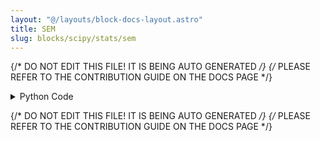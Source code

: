 ```yaml
---
layout: "@/layouts/block-docs-layout.astro"
title: SEM
slug: blocks/scipy/stats/sem
---
```


{/* DO NOT EDIT THIS FILE! IT IS BEING AUTO GENERATED */}
{/* PLEASE REFER TO THE CONTRIBUTION GUIDE ON THE DOCS PAGE */}


<PythonDocsDisplay docstring={docstring} />

<details>
<summary>Python Code</summary>

```python
from flojoy import OrderedPair, flojoy, Matrix, Scalar
import numpy as np
from collections import namedtuple
from typing import Literal

import scipy.stats


@flojoy
def SEM(
    default: OrderedPair | Matrix,
    axis: int = 0,
    ddof: int = 1,
    nan_policy: str = "propagate",
) -> OrderedPair | Matrix | Scalar:
    """The SEM node is based on a numpy or scipy function.

    The description of that function is as follows:

        Compute the standard error of the mean.

        Calculate the standard error of the mean (or standard error of measurement) of the values in the input array.

    Parameters
    ----------
    a : array_like
        An array containing the values for which the standard error is returned.
    axis : int or None, optional
        Axis along which to operate.
        Default is 0.
        If None, compute over the whole array 'a'.
    ddof : int, optional
        Delta degrees-of-freedom. How many degrees of freedom to adjust
        for bias in limited samples relative to the population estimate of variance.
        Defaults to 1.
    nan_policy : {'propagate', 'raise', 'omit'}, optional
        Defines how to handle when input contains nan.
        The following options are available (default is 'propagate'):
        'propagate' : returns nan
        'raise' : raises an error
        'omit' : performs the calculations ignoring nan values

    Returns
    -------
    DataContainer
        type 'ordered pair', 'scalar', or 'matrix'
    """

    result = scipy.stats.sem(
        a=default.y,
        axis=axis,
        ddof=ddof,
        nan_policy=nan_policy,
    )

    if isinstance(result, np.ndarray):
        result = OrderedPair(x=default.x, y=result)
    else:
        assert isinstance(
            result, np.number | float | int
        ), f"Expected np.number, float or int for result, got {type(result)}"
        result = Scalar(c=float(result))

    return result

```

[Find this Flojoy Block on GitHub](https://github.com/flojoy-ai/blocks/blob/main/blocks/SCIPY/STATS/SEM/SEM.py)

</details>

{/* DO NOT EDIT THIS FILE! IT IS BEING AUTO GENERATED */}
{/* PLEASE REFER TO THE CONTRIBUTION GUIDE ON THE DOCS PAGE */}
